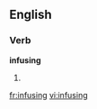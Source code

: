 
==English==

===Verb===
'''infusing'''

# {{present participle of|[[infuse]]}}

[[fr:infusing]]
[[vi:infusing]]